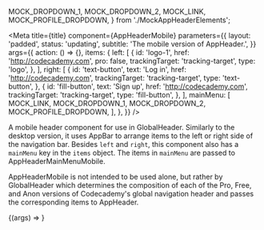 
  MOCK_DROPDOWN_1,
  MOCK_DROPDOWN_2,
  MOCK_LINK,
  MOCK_PROFILE_DROPDOWN,
} from './MockAppHeaderElements';

<Meta
  title={title}
  component={AppHeaderMobile}
  parameters={{
    layout: 'padded',
    status: 'updating',
    subtitle: 'The mobile version of AppHeader.',
  }}
  args={{
    action: () => {},
    items: {
      left: [
        {
          id: 'logo-1',
          href: 'http://codecademy.com',
          pro: false,
          trackingTarget: 'tracking-target',
          type: 'logo',
        },
      ],
      right: [
        {
          id: 'text-button',
          text: 'Log in',
          href: 'http://codecademy.com',
          trackingTarget: 'tracking-target',
          type: 'text-button',
        },
        {
          id: 'fill-button',
          text: 'Sign up',
          href: 'http://codecademy.com',
          trackingTarget: 'tracking-target',
          type: 'fill-button',
        },
      ],
      mainMenu: [
        MOCK_LINK,
        MOCK_DROPDOWN_1,
        MOCK_DROPDOWN_2,
        MOCK_PROFILE_DROPDOWN,
      ],
    },
  }}
/>

A mobile header component for use in <LinkTo kind="Molecules/GlobalHeader" story="GlobalHeader">GlobalHeader</LinkTo>. Similarly to the desktop version, it uses <LinkTo kind='Molecules/AppBar' story="Header">AppBar</LinkTo> to arrange items to the left or right side of the navigation bar. Besides `left` and `right`, this component also has a `mainMenu` key in the `items` object. The items in `mainMenu` are passed to <LinkTo kind="Molecules/AppHeaderMainMenuMobile" story="AppHeaderMainMenuMobile">AppHeaderMainMenuMobile</LinkTo>.

AppHeaderMobile is not intended to be used alone, but rather by <LinkTo kind="Molecules/GlobalHeader" story="GlobalHeader">GlobalHeader</LinkTo> which determines the composition of each of the Pro, Free, and Anon versions of Codecademy's global navigation header and passes the corresponding items to AppHeader.

<Canvas>
  <Story name="AppHeaderMobile">
    {(args) => <AppHeaderMobile {...args} />}
  </Story>
</Canvas>

<PropsTable story="AppHeaderMobile" />
